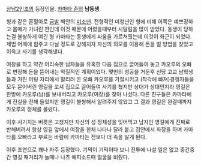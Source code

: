 [[상남2인조]]의 등장인물. [[카마타 준]]의 '''남동생'''

형과 같은 혼혈아로 [[금발]] 벽안의 [[미소년]]. 전형적인 미청년인 형에 비해 이쪽은 예쁘장하고 몸매가 가녀린 편인데 이것 때문에 어렸을때부터 시달림을 많이 받았다. 동생이 당하는걸 불쌍하게 여긴 형 카마타는 동생에게 싸움을 가르쳐줬는데 이것이 화근이 되었다. 제법 어깨에 힘주고 다닐 정도로 강해지자 자신의 외모를 이용해 돈을 벌 방법을 찾았고 이윽고 사기를 생각해낸다.

여장을 하고 약간 어리숙한 남자들을 유혹한 다음 집으로 끌어들여 놓고 카오루의 오빠로 변장해 돈을 뜯어내는 악질적인 계획이었다. 몇번의 성공을 거둔후 신당 고교 남학생들과 가진 미팅 자리에서 말리러 온 오빠 카오루를 기절시키고 (착각에 빠져)경쟁자들을 모두 묻어버린 영길을 꼬셔 집으로 끌어들여 사기를 쳤지만 상대가 상대인지라 영길은 한방에 카오루(남)를 보내버리고 카오루(여장)를 찾아 나섰다. 다른 친구들은 카마타에게 진실을 전해 들었지만 영길이 불쌍해서 알려주지 않았고 그 결과 영길은 완결때까지 카오루의 정체를 몰랐다. 

이후 사기치는 버릇은 고쳤지만 자신의 성 정체성을 잊어먹고 남자인 영길에게 진짜로 반해버려서 항상 영길 앞에서 여장을 한채 나타나 달라 붙고 집안에서 화장을 하며 카마타를 오빠라고 부르는 바람에 카마타는 전보다 더 속을 앓게 된다.

이후 조연으로 꽤나 자주 등장했다. 기믹이 기믹이다 보니 전투에 나설 일은 없고 중간중간 영길 패거리가 놀때나 나츠 에피소드때 얼굴을 비췄다. 
 
